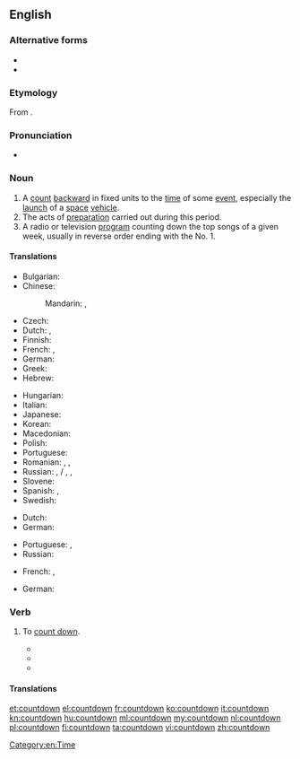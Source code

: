 {{also|Countdown}}
==English==
{{wikipedia}}

===Alternative forms===
* {{l|en|count down}}
* {{l|en|count-down}}

===Etymology===
From {{compound|count|down|lang=en}}.

===Pronunciation===
* {{a|noun}} {{IPA|/ˈkaʊntˌdaʊn/|lang=en}}

===Noun===
{{en-noun}}

# A [[count]] [[backward]] in fixed units to the [[time]] of some [[event]], especially the [[launch]] of a [[space]] [[vehicle]].
# The acts of [[preparation]] carried out during this period.
# A radio or television [[program]] counting down the top songs of a given week, usually in reverse order ending with the No. 1.

====Translations====
{{trans-top|a count backward to the time of some event}}
* Bulgarian: {{t|bg|отброяване|n|tr=otbrojavane}}
* Chinese:
*: Mandarin: {{t|cmn|倒數|sc=Hani}}, {{t+|cmn|倒数|tr=dàoshǔ|sc=Hani}}
* Czech: {{t|cs|odpočítávání|n}}
* Dutch: {{t|nl|aftelling|f}}, {{t+|nl|aftellen|n}}
* Finnish: {{t+|fi|lähtölaskenta}}
* French: {{t+|fr|compte à rebours|m}}, {{t+|fr|décompte|m}}
* German: {{t+|de|Countdown|m}}
* Greek: {{t+|el|αντίστροφη μέτρηση|f|sc=Grek}}
* Hebrew: {{t|he|ספירה לאחור|f|tr=sfira le'akhor|sc=Hebr}}
{{trans-mid}}
* Hungarian: {{t|hu|visszaszámolás}}
* Italian: {{t|it|conto alla rovescia|m}}
* Japanese: {{t|ja|カウントダウン|tr=kauntodaun|sc=Jpan}}
* Korean: {{t+|ko|카운트다운|tr=kaunteudaun|sc=Kore}}
* Macedonian: {{t|mk|одбројување|n|tr=odbrojúvanje|sc=Cyrl}}
* Polish: {{t+|pl|odliczanie|n}}
* Portuguese: {{t|pt|contagem regressiva}}
* Romanian: {{t|ro|denumărare|f}}, {{t|ro|numărare regresivă}}, {{t|ro|numărare inversă|f}}
* Russian: {{t+|ru|отсчёт|m}}, {{t|ru|обра́тный счёт|tr=obrátnyj sčot}} / {{t|ru|обра́тный отсчёт|m}}, {{t|ru|счёт в обра́тном направле́нии|m|tr=sčot v obrátnom napravlénii}},
* Slovene: {{t|sl|odštevanje|n}}
* Spanish: {{t|es|cuenta atrás|f}} {{qualifier|Spain}}, {{t|es|cuenta regresiva|f}} {{qualifier|Latin America}}
* Swedish: {{t+|sv|nedräkning|c}}
{{trans-bottom}}

{{trans-top|the acts of preparation carried out during this period}}
* Dutch: {{t|nl|aftelling|f}}
* German: {{t|de|Zeitkontrolle|f}}
{{trans-mid}}
* Portuguese: {{t|pt|contagem regressiva}}, {{t|pt|retrocontagem|f}}
* Russian: {{t|ru|обра́тный отсчёт|m}}
{{trans-bottom}}

{{trans-top|a radio or television program counting down the top songs of a given week}}
* French: {{t|fr|hit-parade|m}}, {{t|fr|top 50|m}}
{{trans-mid}}
* German: {{t+|de|Countdown|m}}
{{trans-bottom}}

===Verb===
{{en-verb}}

# {{label|en|nonstandard}} To [[count down]].
#* {{quote-book|title=Polarized fluorescence photobleaching for measuring fast rotational motion of cell surface receptors |author=Yifeng Yuan |year=1994  |passage=This was accomplished in the old system by polling a software variable representing the number of prebleach bin and issuing a software command to trigger the AOM once the variable has '''countdowned''' to zero. }}
#* {{quote-book|title=Cluck |author=Stephen Mark Cox |year=2000  |passage=Time measures itself out in a series of diminishing peristaltic ticks, '''countdowning''' slowly towards the miracle of Ignition. }}
#* {{quote-book|title=Firewater |author=Edward Stone Cohen |year=2003  |page=129 |ISBN=1888451432 |passage=Whole families stood gawking at the massive statue, '''countdowning''' the five remaining minutes to the big one.  }}

====Translations====
{{trans-see|count down}}

[[Category:en:Time]]

[[et:countdown]]
[[el:countdown]]
[[fr:countdown]]
[[ko:countdown]]
[[it:countdown]]
[[kn:countdown]]
[[hu:countdown]]
[[ml:countdown]]
[[my:countdown]]
[[nl:countdown]]
[[pl:countdown]]
[[fi:countdown]]
[[ta:countdown]]
[[vi:countdown]]
[[zh:countdown]]